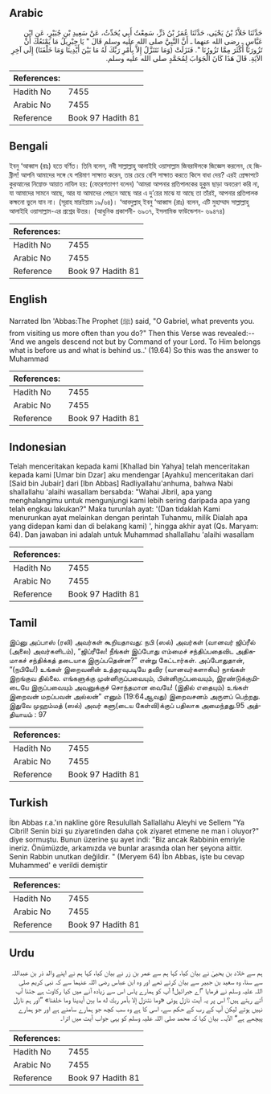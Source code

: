 ## Arabic


<div dir="rtl" lang="ar" style={{fontSize:'larger',backgroundColor:'#f8f9fa',padding:20}}>
حَدَّثَنَا خَلاَّدُ بْنُ يَحْيَى، حَدَّثَنَا عُمَرُ بْنُ ذَرٍّ، سَمِعْتُ أَبِي يُحَدِّثُ، عَنْ سَعِيدِ بْنِ جُبَيْرٍ، عَنِ ابْنِ عَبَّاسٍ ـ رضى الله عنهما ـ أَنَّ النَّبِيَّ صلى الله عليه وسلم قَالَ ‏"‏ يَا جِبْرِيلُ مَا يَمْنَعُكَ أَنْ تَزُورَنَا أَكْثَرَ مِمَّا تَزُورُنَا ‏"‏‏.‏ فَنَزَلَتْ ‏(‏وَمَا نَتَنَزَّلُ إِلاَّ بِأَمْرِ رَبِّكَ لَهُ مَا بَيْنَ أَيْدِينَا وَمَا خَلْفَنَا‏)‏ إِلَى آخِرِ الآيَةِ‏.‏ قَالَ هَذَا كَانَ الْجَوَابَ لِمُحَمَّدٍ صلى الله عليه وسلم‏.‏
</div>
<div style={{backgroundColor:'#f8f9fa',padding:20, marginBottom: 10}}><table> <thead> <tr> <th>References:</th> <th></th> </tr> </thead> <tbody><tr><td>Hadith No</td><td>7455</td></tr><tr><td>Arabic No</td><td>7455</td></tr><tr><td>Reference</td><td>Book 97 Hadith 81</td></tr></tbody></table></div>

## Bengali


<div dir="ltr" lang="bn" style={{fontSize:'larger',backgroundColor:'#f8f9fa',padding:20}}>
ইবনু ‘আব্বাস (রাঃ) হতে বর্ণিত। তিনি বলেন, নবী সাল্লাল্লাহু আলাইহি ওয়াসাল্লাম জিবরাঈলকে জিজ্ঞেস করলেন, হে জিব্রীল! আপনি আমাদের সঙ্গে যে পরিমাণ সাক্ষাত করেন, তার চেয়ে বেশি সাক্ষাত করতে কিসে বাধা দেয়? এরই প্রেক্ষাপটে কুরআনের নিম্নোক্ত আয়াত নাযিল হয়: (ফেরেশতাগণ বলেন) ‘আমরা আপনার প্রতিপালকের হুকুম ছাড়া অবতরণ করি না, যা আমাদের সামনে আছে, আর যা আমাদের পেছনে আছে আর এ দু’য়ের মাঝে যা আছে তা তাঁরই, আপনার প্রতিপালক কক্ষনো ভুলে যান না। (সূরাহ মারইয়াম ১৯/৬৪)। ‘আবদুল্লাহ্ ইবনু ‘আব্বাস (রাঃ) বলেন, এটি মুহাম্মাদ সাল্লাল্লাহু আলাইহি ওয়াসাল্লাম-এর প্রশ্নের উত্তর। (আধুনিক প্রকাশনী- ৬৯৩৭, ইসলামিক ফাউন্ডেশন- ৬৯৪৭৪)
</div>
<div style={{backgroundColor:'#f8f9fa',padding:20, marginBottom: 10}}><table> <thead> <tr> <th>References:</th> <th></th> </tr> </thead> <tbody><tr><td>Hadith No</td><td>7455</td></tr><tr><td>Arabic No</td><td>7455</td></tr><tr><td>Reference</td><td>Book 97 Hadith 81</td></tr></tbody></table></div>

## English


<div dir="ltr" lang="en" style={{fontSize:'larger',backgroundColor:'#f8f9fa',padding:20}}>
Narrated Ibn 'Abbas:The Prophet (ﷺ) said, "O Gabriel, what prevents you. from visiting us more often than you do?" Then this Verse was revealed:--'And we angels descend not but by Command of your Lord. To Him belongs what is before us and what is behind us..' (19.64) So this was the answer to Muhammad
</div>
<div style={{backgroundColor:'#f8f9fa',padding:20, marginBottom: 10}}><table> <thead> <tr> <th>References:</th> <th></th> </tr> </thead> <tbody><tr><td>Hadith No</td><td>7455</td></tr><tr><td>Arabic No</td><td>7455</td></tr><tr><td>Reference</td><td>Book 97 Hadith 81</td></tr></tbody></table></div>

## Indonesian


<div dir="ltr" lang="id" style={{fontSize:'larger',backgroundColor:'#f8f9fa',padding:20}}>
Telah menceritakan kepada kami [Khallad bin Yahya] telah menceritakan kepada kami [Umar bin Dzar] aku mendengar [Ayahku] menceritakan dari [Said bin Jubair] dari [Ibn Abbas] Radliyallahu'anhuma, bahwa Nabi shallallahu 'alaihi wasallam bersabda: "Wahai Jibril, apa yang menghalangimu untuk mengunjungi kami lebih sering daripada apa yang telah engkau lakukan?" Maka turunlah ayat: '(Dan tidaklah Kami menurunkan ayat melainkan dengan perintah Tuhanmu, milik Dialah apa yang didepan kami dan di belakang kami) ', hingga akhir ayat (Qs. Maryam: 64). Dan jawaban ini adalah untuk Muhammad shallallahu 'alaihi wasallam
</div>
<div style={{backgroundColor:'#f8f9fa',padding:20, marginBottom: 10}}><table> <thead> <tr> <th>References:</th> <th></th> </tr> </thead> <tbody><tr><td>Hadith No</td><td>7455</td></tr><tr><td>Arabic No</td><td>7455</td></tr><tr><td>Reference</td><td>Book 97 Hadith 81</td></tr></tbody></table></div>

## Tamil


<div dir="ltr" lang="ta" style={{fontSize:'larger',backgroundColor:'#f8f9fa',padding:20}}>
இப்னு அப்பாஸ் (ரலி) அவர்கள் கூறியதாவது: நபி (ஸல்) அவர்கள் (வானவர் ஜிப்ரீல் (அலை) அவர்களிடம்), “ஜிப்ரீலே! நீங்கள் இப்போது எம்மைச் சந்திப்பதைவிட அதிகமாகச் சந்திக்கத் தடையாக இருப்பதென்ன?” என்று கேட்டார்கள். அப்போதுதான், “(நபியே!) உங்கள் இறைவனின் உத்தரவுபடியே தவிர (வானவர்களாகிய) நாங்கள் இறங்குவ தில்லை. எங்களுக்கு முன்னிருப்பவையும், பின்னிருப்பவையும், இரண்டுக்குமிடையே இருப்பவையும் அவனுக்குச் சொந்தமான வையே! (இதில் எதையும்) உங்கள் இறைவன் மறப்பவன் அல்லன்” எனும் (19:64ஆவது) இறைவசனம் அருளப் பெற்றது. இதுவே முஹம்மத் (ஸல்) அவர் களு(டைய கேள்வி)க்குப் பதிலாக அமைந்தது.95 அத்தியாயம் : 97
</div>
<div style={{backgroundColor:'#f8f9fa',padding:20, marginBottom: 10}}><table> <thead> <tr> <th>References:</th> <th></th> </tr> </thead> <tbody><tr><td>Hadith No</td><td>7455</td></tr><tr><td>Arabic No</td><td>7455</td></tr><tr><td>Reference</td><td>Book 97 Hadith 81</td></tr></tbody></table></div>

## Turkish


<div dir="ltr" lang="tr" style={{fontSize:'larger',backgroundColor:'#f8f9fa',padding:20}}>
İbn Abbas r.a.'ın nakline göre Resulullah Sallallahu Aleyhi ve Sellem "Ya Cibril! Senin bizi şu ziyaretinden daha çok ziyaret etmene ne man i oluyor?" diye sormuştu. Bunun üzerine şu ayet indi: "Biz ancak Rabbinin emriyle ineriz. Önümüzde, arkamızda ve bunlar arasında olan her şeyona aittir. Senin Rabbin unutkan değildir. " (Meryem 64) İbn Abbas, işte bu cevap Muhammed' e verildi demiştir
</div>
<div style={{backgroundColor:'#f8f9fa',padding:20, marginBottom: 10}}><table> <thead> <tr> <th>References:</th> <th></th> </tr> </thead> <tbody><tr><td>Hadith No</td><td>7455</td></tr><tr><td>Arabic No</td><td>7455</td></tr><tr><td>Reference</td><td>Book 97 Hadith 81</td></tr></tbody></table></div>

## Urdu


<div dir="rtl" lang="ur" style={{fontSize:'larger',backgroundColor:'#f8f9fa',padding:20}}>
ہم سے خلاد بن یحییٰ نے بیان کیا، کہا ہم سے عمر بن زر نے بیان کیا، کہا ہم نے اپنے والد ذر بن عبداللہ سے سنا، وہ سعید بن جبیر سے بیان کرتے تھے اور وہ ابن عباس رضی اللہ عنہما سے کہ نبی کریم صلی اللہ علیہ وسلم نے فرمایا ”اے جبرائیل! آپ کو ہمارے پاس اس سے زیادہ آنے میں کیا رکاوٹ ہے جتنا آپ آتے رہتے ہیں؟ اس پر یہ آیت نازل ہوئی «وما نتنزل إلا بأمر ربك له ما بين أيدينا وما خلفنا‏» ”اور ہم نازل نہیں ہوتے لیکن آپ کے رب کے حکم سے، اسی کا ہے وہ سب کچھ جو ہمارے سامنے ہے اور جو ہمارے پیچھے ہے“ الآیہ۔ بیان کیا کہ محمد صلی اللہ علیہ وسلم کو یہی جواب آیت میں اترا۔
</div>
<div style={{backgroundColor:'#f8f9fa',padding:20, marginBottom: 10}}><table> <thead> <tr> <th>References:</th> <th></th> </tr> </thead> <tbody><tr><td>Hadith No</td><td>7455</td></tr><tr><td>Arabic No</td><td>7455</td></tr><tr><td>Reference</td><td>Book 97 Hadith 81</td></tr></tbody></table></div>